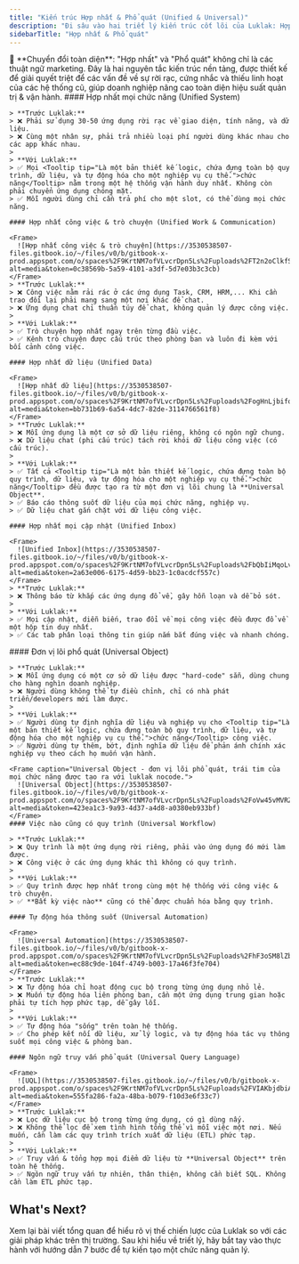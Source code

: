 ```yaml
---
title: "Kiến trúc Hợp nhất & Phổ quát (Unified & Universal)"
description: "Đi sâu vào hai triết lý kiến trúc cốt lõi của Luklak: Hợp nhất (Unified) và Phổ quát (Universal), và cách chúng giải quyết các vấn đề cố hữu của phần mềm doanh nghiệp truyền thống."
sidebarTitle: "Hợp nhất & Phổ quát"
---
```



<Note>
  👑 **Chuyển đổi toàn diện**: "Hợp nhất" và "Phổ quát" không chỉ là các thuật ngữ marketing. Đây là hai nguyên tắc kiến trúc nền tảng, được thiết kế để giải quyết triệt để các vấn đề về sự rời rạc, cứng nhắc và thiếu linh hoạt của các hệ thống cũ, giúp doanh nghiệp nâng cao toàn diện hiệu suất quản trị & vận hành.
</Note>

<Tabs>
  <Tab title="HỢP NHẤT (UNIFIED)">
    #### Hợp nhất mọi chức năng (Unified System)

    > **Trước Luklak:**
    > ❌ Phải sử dụng 30-50 ứng dụng rời rạc về giao diện, tính năng, và dữ liệu.
    > ❌ Cùng một nhân sự, phải trả nhiều loại phí người dùng khác nhau cho các app khác nhau.
    >
    > **Với Luklak:**
    > ✅ Mọi <Tooltip tip="Là một bản thiết kế logic, chứa đựng toàn bộ quy trình, dữ liệu, và tự động hóa cho một nghiệp vụ cụ thể.">chức năng</Tooltip> nằm trong một hệ thống vận hành duy nhất. Không còn phải chuyển ứng dụng chóng mặt.
    > ✅ Mỗi người dùng chỉ cần trả phí cho một slot, có thể dùng mọi chức năng.

    #### Hợp nhất công việc & trò chuyện (Unified Work & Communication)

    <Frame>
      ![Hợp nhất công việc & trò chuyện](https://3530538507-files.gitbook.io/~/files/v0/b/gitbook-x-prod.appspot.com/o/spaces%2F9KrtNM7ofVLvcrDpn5Ls%2Fuploads%2FT2n2oClkfSEWDkxph6Du%2Fimage.png?alt=media&token=0c38569b-5a59-4101-a3df-5d7e03b3c3cb)
    </Frame>
    > **Trước Luklak:**
    > ❌ Công việc nằm rải rác ở các ứng dụng Task, CRM, HRM,... Khi cần trao đổi lại phải mang sang một nơi khác để chat.
    > ❌ Ứng dụng chat chỉ thuần túy để chat, không quản lý được công việc.
    >
    > **Với Luklak:**
    > ✅ Trò chuyện hợp nhất ngay trên từng đầu việc.
    > ✅ Kênh trò chuyện được cấu trúc theo phòng ban và luôn đi kèm với bối cảnh công việc.

    #### Hợp nhất dữ liệu (Unified Data)

    <Frame>
      ![Hợp nhất dữ liệu](https://3530538507-files.gitbook.io/~/files/v0/b/gitbook-x-prod.appspot.com/o/spaces%2F9KrtNM7ofVLvcrDpn5Ls%2Fuploads%2FogHnLjbifo0lhRFH4iQz%2Fdashboard%20GIF.gif?alt=media&token=bb731b69-6a54-4dc7-82de-3114766561f8)
    </Frame>
    > **Trước Luklak:**
    > ❌ Mỗi ứng dụng là một cơ sở dữ liệu riêng, không có ngôn ngữ chung.
    > ❌ Dữ liệu chat (phi cấu trúc) tách rời khỏi dữ liệu công việc (có cấu trúc).
    >
    > **Với Luklak:**
    > ✅ Tất cả <Tooltip tip="Là một bản thiết kế logic, chứa đựng toàn bộ quy trình, dữ liệu, và tự động hóa cho một nghiệp vụ cụ thể.">chức năng</Tooltip> đều được tạo ra từ một đơn vị lõi chung là **Universal Object**.
    > ✅ Báo cáo thông suốt dữ liệu của mọi chức năng, nghiệp vụ.
    > ✅ Dữ liệu chat gắn chặt với dữ liệu công việc.

    #### Hợp nhất mọi cập nhật (Unified Inbox)

    <Frame>
      ![Unified Inbox](https://3530538507-files.gitbook.io/~/files/v0/b/gitbook-x-prod.appspot.com/o/spaces%2F9KrtNM7ofVLvcrDpn5Ls%2Fuploads%2FbQbIiMqoLvIxFugBAAJo%2Fimage.png?alt=media&token=2a63e006-6175-4d59-bb23-1c0acdcf557c)
    </Frame>
    > **Trước Luklak:**
    > ❌ Thông báo từ khắp các ứng dụng đổ về, gây hỗn loạn và dễ bỏ sót.
    >
    > **Với Luklak:**
    > ✅ Mọi cập nhật, diễn biến, trao đổi về mọi công việc đều được đổ về một hộp tin duy nhất.
    > ✅ Các tab phân loại thông tin giúp nắm bắt đúng việc và nhanh chóng.
  </Tab>
  <Tab title="PHỔ QUÁT (UNIVERSAL)">
    #### Đơn vị lõi phổ quát (Universal Object)

    > **Trước Luklak:**
    > ❌ Mỗi ứng dụng có một cơ sở dữ liệu được "hard-code" sẵn, dùng chung cho hàng nghìn doanh nghiệp.
    > ❌ Người dùng không thể tự điều chỉnh, chỉ có nhà phát triển/developers mới làm được.
    >
    > **Với Luklak:**
    > ✅ Người dùng tự định nghĩa dữ liệu và nghiệp vụ cho <Tooltip tip="Là một bản thiết kế logic, chứa đựng toàn bộ quy trình, dữ liệu, và tự động hóa cho một nghiệp vụ cụ thể.">chức năng</Tooltip> công việc.
    > ✅ Người dùng tự thêm, bớt, định nghĩa dữ liệu để phản ánh chính xác nghiệp vụ theo cách họ muốn vận hành.

    <Frame caption="Universal Object - đơn vị lõi phổ quát, trái tim của mọi chức năng được tạo ra với luklak nocode.">
      ![Universal Object](https://3530538507-files.gitbook.io/~/files/v0/b/gitbook-x-prod.appspot.com/o/spaces%2F9KrtNM7ofVLvcrDpn5Ls%2Fuploads%2FoVw45vMVRZQhNVGFBpve%2Fimage.png?alt=media&token=423ea1c3-9a93-4d37-a4d8-a0380eb933bf)
    </Frame>
    #### Việc nào cũng có quy trình (Universal Workflow)

    > **Trước Luklak:**
    > ❌ Quy trình là một ứng dụng rời riêng, phải vào ứng dụng đó mới làm được.
    > ❌ Công việc ở các ứng dụng khác thì không có quy trình.
    >
    > **Với Luklak:**
    > ✅ Quy trình được hợp nhất trong cùng một hệ thống với công việc & trò chuyện.
    > ✅ **Bất kỳ việc nào** cũng có thể được chuẩn hóa bằng quy trình.

    #### Tự động hóa thông suốt (Universal Automation)

    <Frame>
      ![Universal Automation](https://3530538507-files.gitbook.io/~/files/v0/b/gitbook-x-prod.appspot.com/o/spaces%2F9KrtNM7ofVLvcrDpn5Ls%2Fuploads%2FhF3oSM8lZbpoxaj5kHta%2Fimage.png?alt=media&token=ec88c9de-104f-4749-b003-17a46f3fe704)
    </Frame>
    > **Trước Luklak:**
    > ❌ Tự động hóa chỉ hoạt động cục bộ trong từng ứng dụng nhỏ lẻ.
    > ❌ Muốn tự động hóa liên phòng ban, cần một ứng dụng trung gian hoặc phải tự tích hợp phức tạp, dễ gây lỗi.
    >
    > **Với Luklak:**
    > ✅ Tự động hóa "sống" trên toàn hệ thống.
    > ✅ Cho phép kết nối dữ liệu, xử lý logic, và tự động hóa tác vụ thông suốt mọi công việc & phòng ban.

    #### Ngôn ngữ truy vấn phổ quát (Universal Query Language)

    <Frame>
      ![UQL](https://3530538507-files.gitbook.io/~/files/v0/b/gitbook-x-prod.appspot.com/o/spaces%2F9KrtNM7ofVLvcrDpn5Ls%2Fuploads%2FVIAKbjdbiAZQZOgarqFG%2Fimage.png?alt=media&token=555fa286-fa2a-48ba-b079-f10d3e6f33c7)
    </Frame>
    > **Trước Luklak:**
    > ❌ Lọc dữ liệu cục bộ trong từng ứng dụng, có gì dùng nấy.
    > ❌ Không thể lọc để xem tình hình tổng thể vì mỗi việc một nơi. Nếu muốn, cần làm các quy trình trích xuất dữ liệu (ETL) phức tạp.
    >
    > **Với Luklak:**
    > ✅ Truy vấn & tổng hợp mọi điểm dữ liệu từ **Universal Object** trên toàn hệ thống.
    > ✅ Ngôn ngữ truy vấn tự nhiên, thân thiện, không cần biết SQL. Không cần làm ETL phức tạp.
  </Tab>
</Tabs>

## What's Next?

<Columns cols={2}>
  <Card title="Quay lại: Định vị Nền tảng" icon="bullseye-arrow" href="/platform-overview/platform-positioning">
    Xem lại bài viết tổng quan để hiểu rõ vị thế chiến lược của Luklak so với các giải pháp khác trên thị trường.
  </Card>
  <Card title="Tiếp theo: Hướng dẫn Xây dựng Chức năng" icon="cogs" href="/tutorials/build-your-first-function">
    Sau khi hiểu về triết lý, hãy bắt tay vào thực hành với hướng dẫn 7 bước để tự kiến tạo một <Tooltip tip="Là một bản thiết kế logic, chứa đựng toàn bộ quy trình, dữ liệu, và tự động hóa cho một nghiệp vụ cụ thể.">chức năng</Tooltip> quản lý.
  </Card>
</Columns>